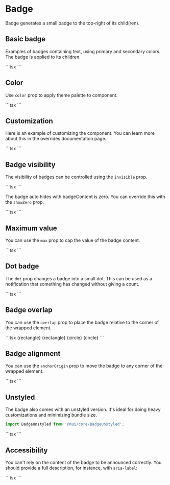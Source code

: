 
# Badge

<p className="description">
  Badge generates a small badge to the top-right of its child(ren).
</p>

## Basic badge

Examples of badges containing text, using primary and secondary colors. The badge is applied to its children.

<SimpleBadge />
```tsx
<Badge badgeContent={4} color="primary">
  <MailIcon color="action" />
</Badge>
```

## Color

Use `color` prop to apply theme palette to component.

<ColorBadge />
```tsx
<Badge badgeContent={4} color="secondary">
  <MailIcon color="action" />
</Badge>
<Badge badgeContent={4} color="success">
  <MailIcon color="action" />
</Badge>
```

## Customization

Here is an example of customizing the component.
You can learn more about this in the overrides documentation page.

<CustomizedBadges />
```tsx
<IconButton aria-label="cart">
  <StyledBadge badgeContent={4} color="secondary">
    <ShoppingCartIcon />
  </StyledBadge>
</IconButton>
```

## Badge visibility

The visibility of badges can be controlled using the `invisible` prop.

<BadgeVisibility />
```tsx
<BadgeVisibility />
```

The badge auto hides with badgeContent is zero. You can override this with the `showZero` prop.

<ShowZeroBadge />
```tsx
<Badge color="secondary" badgeContent={0}>
  <MailIcon />
</Badge>
<Badge color="secondary" badgeContent={0} showZero>
  <MailIcon />
</Badge>
```

## Maximum value

You can use the `max` prop to cap the value of the badge content.

<BadgeMax />
```tsx
<Badge color="secondary" badgeContent={99}>
  <MailIcon />
</Badge>
<Badge color="secondary" badgeContent={100}>
  <MailIcon />
</Badge>
<Badge color="secondary" badgeContent={1000} max={999}>
  <MailIcon />
</Badge>
```

## Dot badge

The `dot` prop changes a badge into a small dot. This can be used as a notification that something has changed without giving a count.

<DotBadge />
```tsx
<Badge color="secondary" variant="dot">
  <MailIcon />
</Badge>
```

## Badge overlap

You can use the `overlap` prop to place the badge relative to the corner of the wrapped element.

<BadgeOverlap />
```tsx
<Badge color="secondary" badgeContent=" ">
  {rectangle}
</Badge>
<Badge color="secondary" badgeContent=" " variant="dot">
  {rectangle}
</Badge>
<Badge color="secondary" overlap="circular" badgeContent=" ">
  {circle}
</Badge>
<Badge color="secondary" overlap="circular" badgeContent=" " variant="dot">
  {circle}
</Badge>
```

## Badge alignment

You can use the `anchorOrigin` prop to move the badge to any corner of the wrapped element.

<BadgeAlignment />
```tsx
<BadgeAlignment />
```

## Unstyled

The badge also comes with an unstyled version.
It's ideal for doing heavy customizations and minimizing bundle size.

```js
import BadgeUnstyled from '@mui/core/BadgeUnstyled';
```

<UnstyledBadge />
```tsx
<StyledBadge badgeContent={5} overlap="circular">
  <BadgeContent />
</StyledBadge>
<StyledBadge badgeContent={5} variant="dot" overlap="circular">
  <BadgeContent />
</StyledBadge>
```

## Accessibility

You can't rely on the content of the badge to be announced correctly.
You should provide a full description, for instance, with `aria-label`:

<AccessibleBadges />
```tsx
<IconButton aria-label={notificationsLabel(100)}>
  <Badge badgeContent={100} color="secondary">
    <MailIcon />
  </Badge>
</IconButton>
```
